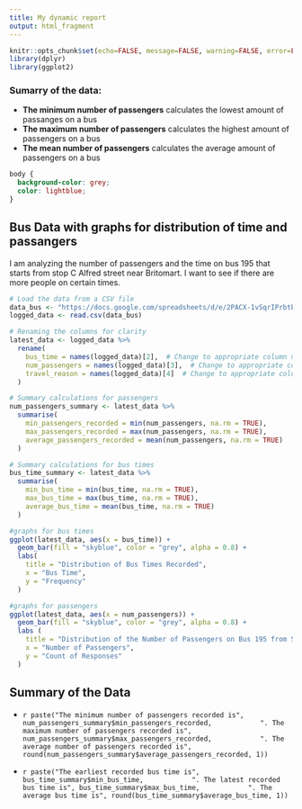 ---
title: My dynamic report
output: html_fragment
---

```{r setup, include=FALSE}
knitr::opts_chunk$set(echo=FALSE, message=FALSE, warning=FALSE, error=FALSE)
library(dplyr)  
library(ggplot2)
```
### Sumarry of the data:
- **The minimum number of passengers** calculates the lowest amount of passanges on a bus
- **The maximum number of passengers** calculates the highest amount of passengers on a bus
- **The mean number of passengers** calculates the average amount of passengers on a bus

```{css}
body {
  background-color: grey;
  color: lightblue;
}

```
## Bus Data with graphs for distribution of time and passangers

I am analyzing the number of passengers and the time on bus 195 that starts from stop C Alfred street near Britomart. I want to see if there are more people on certain times.

```{r}
# Load the data from a CSV file
data_bus <- "https://docs.google.com/spreadsheets/d/e/2PACX-1vSqrIPrbtbUdOxqxFJFzLIGmbZy83YVRMlIFe4z7qtOEqCt6eF77PanjZcQ8eAnPZQChhvduTIC0lYg/pub?output=csv"
logged_data <- read.csv(data_bus)

# Renaming the columns for clarity
latest_data <- logged_data %>%
  rename(
    bus_time = names(logged_data)[2],  # Change to appropriate column name
    num_passengers = names(logged_data)[3],  # Change to appropriate column name
    travel_reason = names(logged_data)[4]  # Change to appropriate column name
  )

# Summary calculations for passengers
num_passengers_summary <- latest_data %>%
  summarise(
    min_passengers_recorded = min(num_passengers, na.rm = TRUE),
    max_passengers_recorded = max(num_passengers, na.rm = TRUE),
    average_passengers_recorded = mean(num_passengers, na.rm = TRUE)
  )

# Summary calculations for bus times
bus_time_summary <- latest_data %>%
  summarise(
    min_bus_time = min(bus_time, na.rm = TRUE),
    max_bus_time = max(bus_time, na.rm = TRUE),
    average_bus_time = mean(bus_time, na.rm = TRUE)
  )
```

```{r}
#graphs for bus times
ggplot(latest_data, aes(x = bus_time)) +
  geom_bar(fill = "skyblue", color = "grey", alpha = 0.8) +
  labs(
    title = "Distribution of Bus Times Recorded",
    x = "Bus Time", 
    y = "Frequency"
  )

```

```{r}
#graphs for passengers
ggplot(latest_data, aes(x = num_passengers)) +
  geom_bar(fill = "skyblue", color = "grey", alpha = 0.8) +
  labs (
    title = "Distribution of the Number of Passengers on Bus 195 from Stop C, Alfred Street Near Britomart",
    x = "Number of Passengers",
    y = "Count of Responses"
  )
```

## Summary of the Data

- `r paste("The minimum number of passengers recorded is", num_passengers_summary$min_passengers_recorded, 
          ". The maximum number of passengers recorded is", num_passengers_summary$max_passengers_recorded, 
          ". The average number of passengers recorded is", round(num_passengers_summary$average_passengers_recorded, 1))`

- `r paste("The earliest recorded bus time is", bus_time_summary$min_bus_time, 
          ". The latest recorded bus time is", bus_time_summary$max_bus_time, 
          ". The average bus time is", round(bus_time_summary$average_bus_time, 1))`